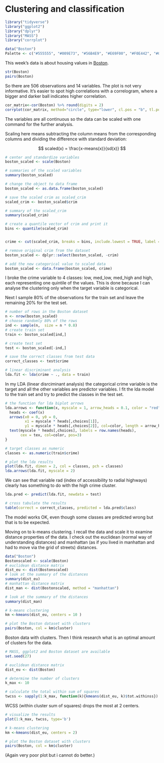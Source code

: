 # Clustering and classification

```r
library("tidyverse")
library("ggplot2")
library("dplyr")
library("MASS")
library("corrplot")

data("Boston")
Palette <- c("#555555", "#009E73", "#56B4E9", "#E69F00", "#F0E442", "#0072B2", "#D55E00", "#CC79A7")
```

This week's data is about housing values in [Boston](https://stat.ethz.ch/R-manual/R-devel/library/MASS/html/Boston.html).


```r
str(Boston)
pairs(Boston)
```

So there are 506 observations and 14 variables. The plot is not very informative. It's easier to spot high correlations with a correlogram, where a bigger and darker ball indicates higher correlation.

```r
cor_matrix<-cor(Boston) %>% round(digits = 2)
corrplot(cor_matrix, method="circle", type="lower", cl.pos = "b", tl.pos = "d", tl.cex = 0.6)
```

The variables are all continuous so the data can be scaled with one command for the further analysis. 

Scaling here means subtracting the column means from the corresponding columns and dividing the difference with standard deviation:

$$
scaled(x) = \frac{x-means(x)}{sd(x)}
$$

```r
# center and standardize variables
boston_scaled <- scale(Boston)

# summaries of the scaled variables
summary(boston_scaled)
```

```r
# change the object to data frame
boston_scaled <- as.data.frame(boston_scaled)

# save the scaled crim as scaled_crim
scaled_crim <- boston_scaled$crim

# summary of the scaled_crim
summary(scaled_crim)

# create a quantile vector of crim and print it
bins <- quantile(scaled_crim)


crime <- cut(scaled_crim, breaks = bins, include.lowest = TRUE, label = c("low", "med_low", "med_high", "high"))

# remove original crim from the dataset
boston_scaled <- dplyr::select(boston_scaled, -crim)

# add the new categorical value to scaled data
boston_scaled <- data.frame(boston_scaled, crime)
```

I broke the crime variable to 4 classes: low, med_low, med_high and high, each representing one quintile of the values. This is done because I can analyse the clustering only when the target variable is categorical.


Next I sample 80% of the observations for the train set and leave the remaining 20% for the test set.

```r
# number of rows in the Boston dataset 
n <- nrow(boston_scaled)
# choose randomly 80% of the rows
ind <- sample(n,  size = n * 0.8)
# create train set
train <- boston_scaled[ind,]

# create test set 
test <- boston_scaled[-ind,]

# save the correct classes from test data
correct_classes <- test$crime

# linear discriminant analysis
lda.fit <- lda(crime ~ ., data = train)


```

In my LDA (linear disrciminant analysis) the categorical crime variable is the target and all the other variables are predictor variables. I fit the lda model to the train set and try to predict the classes in the test set. 

```r
# the function for lda biplot arrows
lda.arrows <- function(x, myscale = 1, arrow_heads = 0.1, color = "red", tex = 0.75, choices = c(1,2)){
  heads <- coef(x)
  arrows(x0 = 0, y0 = 0, 
         x1 = myscale * heads[,choices[1]], 
         y1 = myscale * heads[,choices[2]], col=color, length = arrow_heads)
  text(myscale * heads[,choices], labels = row.names(heads), 
       cex = tex, col=color, pos=3)
}

# target classes as numeric
classes <- as.numeric(train$crime)

# plot the lda results
plot(lda.fit, dimen = 2, col = classes, pch = classes)
lda.arrows(lda.fit, myscale = 2)
```

We can see that variable rad (index of accessibility to radial highways) clearly has something to do with the high crime cluster.

```r

lda.pred <- predict(lda.fit, newdata = test)

# cross tabulate the results
table(correct = correct_classes, predicted = lda.pred$class)
```

The model works OK, even though some classes are predicted wrong but that is to be expected.


Moving on to k-means clustering. I recall the data and scale it to examine distance properties of the data. I check out the euclidean (normal way of understanding distances) and manhattan (as if you lived in manhattan and had to move via the grid of streets) distances.

```r
data("Boston")
Bostonscaled <- scale(Boston)
# euclidean distance matrix
dist_eu <- dist(Bostonscaled)
# look at the summary of the distances
summary(dist_eu)
# manhattan distance matrix
dist_man <- dist(Bostonscaled, method = "manhattan")

# look at the summary of the distances
summary(dist_man)

# k-means clustering
km <-kmeans(dist_eu, centers = 10 )

# plot the Boston dataset with clusters
pairs(Boston, col = km$cluster)
```

Boston data with clusters. Then I think research what is an optimal amount of clusters for the data.

```r
# MASS, ggplot2 and Boston dataset are available
set.seed(27)

# euclidean distance matrix
dist_eu <- dist(Boston)

# determine the number of clusters
k_max <- 10

# calculate the total within sum of squares
twcss <- sapply(1:k_max, function(k){kmeans(dist_eu, k)$tot.withinss})
```

 WCSS (within cluster sum of squares) drops the most at 2 centers.

```r
# visualize the results
plot(1:k_max, twcss, type='b')

# k-means clustering
km <-kmeans(dist_eu, centers = 2)

# plot the Boston dataset with clusters
pairs(Boston, col = km$cluster)
```
(Again very poor plot but i cannot do better.)